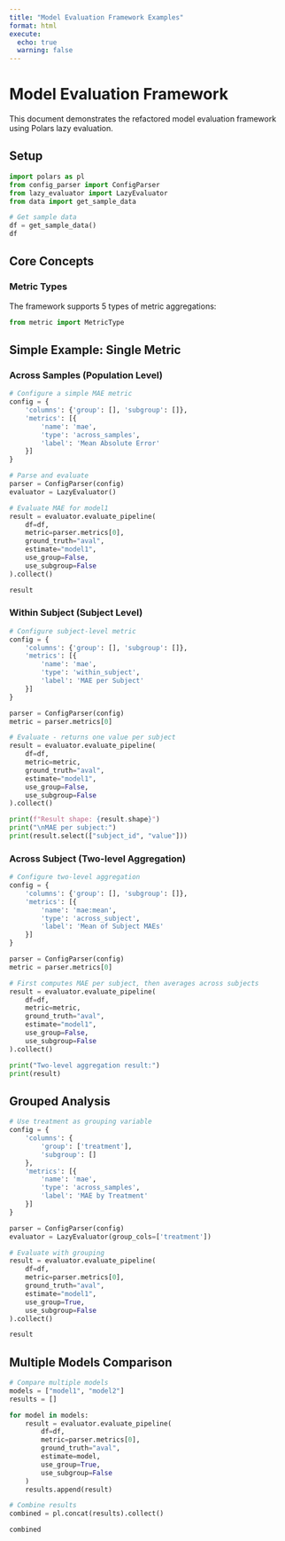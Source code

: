 ```yaml
---
title: "Model Evaluation Framework Examples"
format: html
execute:
  echo: true
  warning: false
---
```


# Model Evaluation Framework

This document demonstrates the refactored model evaluation framework using Polars lazy evaluation.

## Setup

```python
import polars as pl
from config_parser import ConfigParser
from lazy_evaluator import LazyEvaluator
from data import get_sample_data

# Get sample data
df = get_sample_data()
df
```

## Core Concepts

### Metric Types

The framework supports 5 types of metric aggregations:

```python
from metric import MetricType
```

## Simple Example: Single Metric

### Across Samples (Population Level)

```python
# Configure a simple MAE metric
config = {
    'columns': {'group': [], 'subgroup': []},
    'metrics': [{
        'name': 'mae',
        'type': 'across_samples',
        'label': 'Mean Absolute Error'
    }]
}

# Parse and evaluate
parser = ConfigParser(config)
evaluator = LazyEvaluator()

# Evaluate MAE for model1
result = evaluator.evaluate_pipeline(
    df=df,
    metric=parser.metrics[0],
    ground_truth="aval",
    estimate="model1",
    use_group=False,
    use_subgroup=False
).collect()

result
```

### Within Subject (Subject Level)

```python
# Configure subject-level metric
config = {
    'columns': {'group': [], 'subgroup': []},
    'metrics': [{
        'name': 'mae',
        'type': 'within_subject',
        'label': 'MAE per Subject'
    }]
}

parser = ConfigParser(config)
metric = parser.metrics[0]

# Evaluate - returns one value per subject
result = evaluator.evaluate_pipeline(
    df=df,
    metric=metric,
    ground_truth="aval",
    estimate="model1",
    use_group=False,
    use_subgroup=False
).collect()

print(f"Result shape: {result.shape}")
print("\nMAE per subject:")
print(result.select(["subject_id", "value"]))
```

### Across Subject (Two-level Aggregation)

```python
# Configure two-level aggregation
config = {
    'columns': {'group': [], 'subgroup': []},
    'metrics': [{
        'name': 'mae:mean',
        'type': 'across_subject',
        'label': 'Mean of Subject MAEs'
    }]
}

parser = ConfigParser(config)
metric = parser.metrics[0]

# First computes MAE per subject, then averages across subjects
result = evaluator.evaluate_pipeline(
    df=df,
    metric=metric,
    ground_truth="aval",
    estimate="model1",
    use_group=False,
    use_subgroup=False
).collect()

print("Two-level aggregation result:")
print(result)
```

## Grouped Analysis

```python
# Use treatment as grouping variable
config = {
    'columns': {
        'group': ['treatment'],
        'subgroup': []
    },
    'metrics': [{
        'name': 'mae',
        'type': 'across_samples',
        'label': 'MAE by Treatment'
    }]
}

parser = ConfigParser(config)
evaluator = LazyEvaluator(group_cols=['treatment'])

# Evaluate with grouping
result = evaluator.evaluate_pipeline(
    df=df,
    metric=parser.metrics[0],
    ground_truth="aval",
    estimate="model1",
    use_group=True,
    use_subgroup=False
).collect()

result
```

## Multiple Models Comparison

```python
# Compare multiple models
models = ["model1", "model2"]
results = []

for model in models:
    result = evaluator.evaluate_pipeline(
        df=df,
        metric=parser.metrics[0],
        ground_truth="aval",
        estimate=model,
        use_group=True,
        use_subgroup=False
    )
    results.append(result)

# Combine results
combined = pl.concat(results).collect()

combined
```
